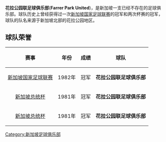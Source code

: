 '''花拉公园联足球俱乐部'''('''Farrer Park United''')，是新加坡一支已经不存在的足球俱乐部。球队历史上曾经获得过一次[[新加坡国家足球联赛|新加坡国家足球联赛]]的冠军和两次杯赛的冠军，球队的队名来源于新加坡北部的花拉公园地区。

==球队荣誉==

{| class="wikitable"
!赛事
!年份
!成绩
!球队
|-
|<center>[[新加坡国家足球联赛|新加坡国家足球联赛]]
|<center>1982年
|<center>冠军
|<center>'''花拉公园联足球俱乐部'''
|-
|<center>[[新加坡杯|新加坡总统杯]]
|<center>1981年
|<center>冠军
|<center>'''花拉公园联足球俱乐部'''
|-
|<center>[[新加坡杯|新加坡总统杯]]
|<center>1981年
|<center>冠军
|<center>'''花拉公园联足球俱乐部'''
|}




[[Category:新加坡足球俱乐部|Category:新加坡足球俱乐部]]